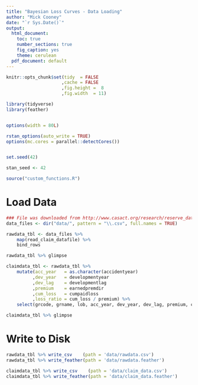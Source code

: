 ```yaml
---
title: "Bayesian Loss Curves - Data Loading"
author: "Mick Cooney"
date: "`r Sys.Date()`"
output:
  html_document:
    toc: true
    number_sections: true
    fig_caption: yes
    theme: cerulean
  pdf_document: default
---
```


<!--
(Title:) Modelling Loss Curves in Insurance with RStan

Author: Mick Cooney

Date: `r Sys.Date()`

Abstract: This case study shows a way to model the growth of losses using a hierarchical approach

Keywords: loss curves, insurance,

-->

```r
knitr::opts_chunk$set(tidy  = FALSE
                     ,cache = FALSE
                     ,fig.height =  8
                     ,fig.width  = 11)

library(tidyverse)
library(feather)


options(width = 80L)

rstan_options(auto_write = TRUE)
options(mc.cores = parallel::detectCores())


set.seed(42)

stan_seed <- 42

source("custom_functions.R")
```


# Load Data

```r
### File was downloaded from http://www.casact.org/research/reserve_data/ppauto_pos.csv
data_files <- dir("data/", pattern = "\\.csv", full.names = TRUE)

rawdata_tbl <- data_files %>%
    map(read_claim_datafile) %>%
    bind_rows

rawdata_tbl %>% glimpse

claimdata_tbl <- rawdata_tbl %>%
    mutate(acc_year   = as.character(accidentyear)
          ,dev_year   = developmentyear
          ,dev_lag    = developmentlag
          ,premium    = earnedpremdir
          ,cum_loss   = cumpaidloss
          ,loss_ratio = cum_loss / premium) %>%
    select(grcode, grname, lob, acc_year, dev_year, dev_lag, premium, cum_loss, loss_ratio)

claimdata_tbl %>% glimpse
```


# Write to Disk

```r
rawdata_tbl %>% write_csv    (path = 'data/rawdata.csv')
rawdata_tbl %>% write_feather(path = 'data/rawdata.feather')

claimdata_tbl %>% write_csv    (path = 'data/claim_data.csv')
claimdata_tbl %>% write_feather(path = 'data/claim_data.feather')
```



